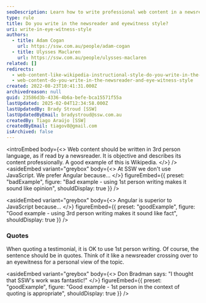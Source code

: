 ```yaml
---
seoDescription: Learn how to write professional web content in a newsreader style using 3rd person language for objective and engaging results.
type: rule
title: Do you write in the newsreader and eyewitness style?
uri: write-in-eye-witness-style
authors:
  - title: Adam Cogan
    url: https://ssw.com.au/people/adam-cogan
  - title: Ulysses Maclaren
    url: https://ssw.com.au/people/ulysses-maclaren
related: []
redirects:
  - web-content-like-wikipedia-instructional-style-do-you-write-in-the-newsreader-and-eyewitness-style
  - web-content-do-you-write-in-the-newsreader-and-eye-witness-style
created: 2022-08-23T10:41:31.000Z
archivedreason: null
guid: 23586d3b-4336-4b6a-befe-bca15571f55a
lastUpdated: 2025-02-04T12:34:58.000Z
lastUpdatedBy: Brady Stroud [SSW]
lastUpdatedByEmail: bradystroud@ssw.com.au
createdBy: Tiago Araújo [SSW]
createdByEmail: tiagov8@gmail.com
isArchived: false
---
```


<introEmbed
  body={<>
Web content should be written in 3rd person language, as if read by a newsreader. It is objective and describes its content professionally. A good example of this is Wikipedia.
  </>}
/>
<asideEmbed
  variant="greybox"
  body={<>
    At SSW we don't use JavaScript. We prefer Angular because...
  </>}
  figureEmbed={{
    preset: "badExample",
    figure: "Bad example - using 1st person writing makes it sound like opinion",
    shouldDisplay: true
  }}
/>

<asideEmbed
  variant="greybox"
  body={<>
    Angular is superior to JavaScript because...
  </>}
  figureEmbed={{
    preset: "goodExample",
    figure: "Good example - using 3rd person writing makes it sound like fact",
    shouldDisplay: true
  }}
/>

### Quotes

When quoting a testimonial, it is OK to use 1st person writing. Of course, the sentence should be in quotes. Think of it like a newsreader crossing over to an eyewitness for a personal view of the topic.

<asideEmbed
  variant="greybox"
  body={<>
    Don Bradman says: "I thought that SSW's work was fantastic!"
  </>}
  figureEmbed={{
    preset: "goodExample",
    figure: "Good example - 1st person in the context of quoting is appropriate",
    shouldDisplay: true
  }}
/>
